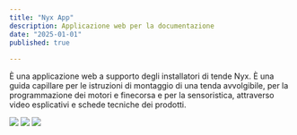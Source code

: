 ```yaml
---
title: "Nyx App"
description: Applicazione web per la documentazione
date: "2025-01-01"
published: true
  
---
```


È una applicazione web a supporto degli installatori di tende Nyx.
È una guida capillare per le istruzioni di montaggio di una tenda avvolgibile, per la programmazione dei motori e finecorsa e per la sensoristica, attraverso video esplicativi e schede tecniche dei prodotti.

[![](https://cliquesrl.github.io/clique.website/images/nyxapp0.png)]()
[![](https://cliquesrl.github.io/clique.website/images/nyxapp1.png)]()
[![](https://cliquesrl.github.io/clique.website/images/nyxapp2.png)]()
